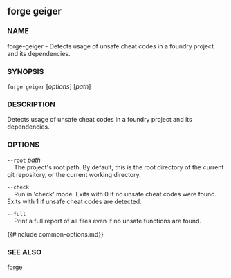 ## forge geiger

### NAME

forge-geiger - Detects usage of unsafe cheat codes in a foundry project and its dependencies.

### SYNOPSIS

``forge geiger`` [*options*] [*path*]

### DESCRIPTION

Detects usage of unsafe cheat codes in a foundry project and its dependencies.

### OPTIONS

`--root` *path*  
&nbsp;&nbsp;&nbsp;&nbsp;The project's root path. By default, this is the root directory of the current git repository, or the current working directory.

`--check`      
&nbsp;&nbsp;&nbsp;&nbsp;Run in 'check' mode. Exits with 0 if no unsafe cheat codes were found. Exits with 1 if unsafe cheat codes are detected.

`--full`  
&nbsp;&nbsp;&nbsp;&nbsp;Print a full report of all files even if no unsafe functions are found.

{{#include common-options.md}}

### SEE ALSO

[forge](./forge.md)



